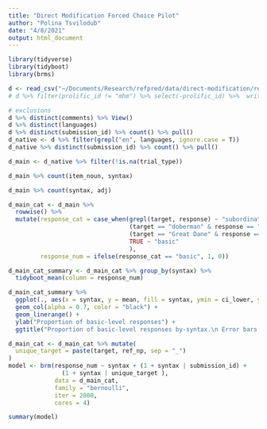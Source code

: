 ```yaml
---
title: "Direct Modification Forced Choice Pilot"
author: "Polina Tsvilodub"
date: "4/8/2021"
output: html_document
---
```


```r
library(tidyverse)
library(tidyboot)
library(brms)
```

```r
d <- read_csv("~/Documents/Research/refpred/data/direct-modification/results_39_double-mod-FC-pilot_N40.csv")
# d %>% filter(prolific_id != "mhm") %>% select(-prolific_id) %>%  write_csv("~/Documents/Research/refpred/data/direct-modification/results_39_double-mod-FC-pilot_N40.csv")
```

```r
# exclusions
d %>% distinct(comments) %>% View()
d %>% distinct(languages)
d %>% distinct(submission_id) %>% count() %>% pull()
d_native <- d %>% filter(grepl("en", languages, ignore.case = T))
d_native %>% distinct(submission_id) %>% count() %>% pull()
```

```r
d_main <- d_native %>% filter(!is.na(trial_type)) 

d_main %>% count(item_noun, syntax)

d_main %>% count(syntax, adj)
```

```r
d_main_cat <- d_main %>%
  rowwise() %>%
  mutate(response_cat = case_when(grepl(target, response) ~ "subordinate",
                                  (target == "doberman" & response == "dobermen") ~ "subordinate",
                                  (target == "Great Dane" & response == "Great") ~ "subordinate",
                                  TRUE ~ "basic"
                                  ),
         response_num = ifelse(response_cat == "basic", 1, 0))
```

```r
d_main_cat_summary <- d_main_cat %>% group_by(syntax) %>%
  tidyboot_mean(column = response_num)

d_main_cat_summary %>%
  ggplot(., aes(x = syntax, y = mean, fill = syntax, ymin = ci_lower, ymax = ci_upper,)) +
  geom_col(alpha = 0.7, color = "black") +
  geom_linerange() +
  ylab("Proportion of basic-level responses") +
  ggtitle("Proportion of basic-level responses by-syntax.\n Error bars indicate 95% bootstrapped CIs")
```

```r
d_main_cat <- d_main_cat %>% mutate(
  unique_target = paste(target, ref_np, sep = "_")
)
model <- brm(response_num ~ syntax + (1 + syntax | submission_id) + 
               (1 + syntax | unique_target ),
             data = d_main_cat,
             family = "bernoulli",
             iter = 2000,
             cores = 4)
```

```r
summary(model)
```